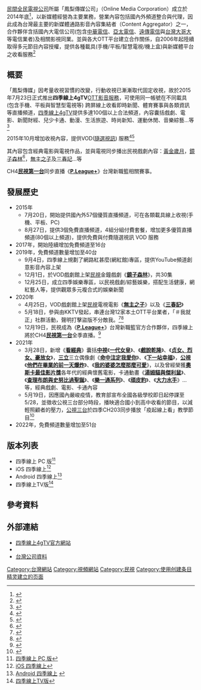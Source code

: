 {{Multiple issues|
{{Lead too long|time=2022-04-20T10:47:52+00:00}}
{{Newsrelease|time=2022-04-20T10:47:52+00:00}}
}}
{{Infobox website
| name                 =  [[四季線上4gTV|四季線上4gTV]]
| native_name          =  
| logo                 = 4gtv_logo.png
| logocaption          =  
| collapsible          =  YES
| collapsetext         =  
| caption              =   
| location             = {{TWN}}[[新北市|新北市]]
| area_served          = {{TWN}}
| url                  =  {{url|1=https://www.4gtv.tv}}
| commercial           =  是
| type                 =  行動影音串流平臺
| registration         =  選擇性(未註冊可收看免費頻道)
| language             =  [[中文|中文]]
| num_users            =  <!--用戶數-->
| content_license      =  <!--內容的版權資訊-->
| owner                =  [[鳳梨傳媒股份有限公司|鳳梨傳媒股份有限公司]]
| author               =  <!--創始者-->
| editor               =  <!---->
| launch_date          =  {{Start date and age|2015|07|23}}
| revenue              =  <!--收入-->
| alexa                =  <!-- {{increase}} {{steady}} {{decrease}} [http://www.alexa.com/siteinfo/example.com ##] (US/Global, MM/YYYY) -->
| ip                   =  <!---->
| current_status       =  <!--現狀，線上、下線、被收購等--> 線上
| zip_code             =    
| telephone_no         =  <!--電話 {{tel}}-->
| programming language =  <!---->
}}
[[民間全民電視公司|民間全民電視公司]]所屬「鳳梨傳媒公司」（Online Media Corporation）成立於2014年底<ref>{{Cite web|url=https://opengovtw.com/ban/24776410|title=鳳梨傳媒股份有限公司商業登記查詢|work=Open Gov TW|access-date=2020-08-19|archive-date=2022-01-21|archive-url=https://web.archive.org/web/20220121030237/https://opengovtw.com/ban/24776410|dead-url=no}}</ref>，以新媒體經營為主要業務，營業內容包括國內外頻道整合與代理，因此成為台灣最主要的新媒體通路影音內容集結者（Content Aggregator）之一，合作夥伴含括國內大電信公司(包含[[中華電信|中華電信]]、[[亞太電信|亞太電信]]、[[遠傳電信|遠傳電信]]與[[台灣大哥大|台灣大哥大]]等電信業者)及相關影視同業。並與各大OTT平台建立合作關係，自2006年起陸續取得多元節目內容授權，提供各種載具(手機/平板/智慧電視/機上盒)與新媒體平台之收看服務<ref>{{Cite web|url=https://www.bnext.com.tw/article/46471/ftvs-first-step-on-the-new-media-journey|title=走在新媒體探索之路，看老牌電視台如何轉型|date=2017-10-07|accessdate=2017-10-07|work=數位時代|archive-date=2017-10-07|archive-url=https://web.archive.org/web/20171007090716/https://www.bnext.com.tw/article/46471/ftvs-first-step-on-the-new-media-journey|dead-url=no}}</ref>

== 概要 ==
「鳳梨傳媒」因考量收視習慣的改變，行動收視已漸漸取代固定收視，故於2015年7月23日正式推出'''四季線上4gTV'''[[OTT影音服務|OTT影音服務]]，可使用同一帳號在不同載具 (包含手機、平板與智慧型電視等) 跨屏線上收看即時新聞、體育賽事與各類資訊等直播頻道，[[四季線上4gTV|四季線上4gTV]]提供多達100個以上合法頻道，內容囊括戲劇、電影、新聞財經、兒少卡通、動漫、生活旅遊、時尚新知、運動休閒、音樂綜藝...等<ref>{{Cite web|url=https://www.bnext.com.tw/article/37222/BN-2015-08-28-194134-40|title=民視推出鳳梨傳媒，熱門連續劇線上看個夠！|date=2015-08-28|accessdate=2015-08-28|work=數位時代|archive-date=2021-03-02|archive-url=https://web.archive.org/web/20210302170209/https://www.bnext.com.tw/article/37222/BN-2015-08-28-194134-40|dead-url=no}}</ref>

2015年10月增加收視內容，提供VOD([[隨選視訊|隨選視訊]]) 服務<ref>{{Cite web|url=https://punchline.asia/archives/25885|title=【 OTT 系列】專訪民視 「四季線上影視 4gTV 」總經理王宗弘／不投資做內容只是死路一條|date=2016-05-19|accessdate=2016-05-19|work=Punchline 娛樂重擊|archive-date=2021-04-17|archive-url=https://web.archive.org/web/20210417022523/https://punchline.asia/archives/25885}}</ref><ref>{{Cite web|url=https://news.knowing.asia/news/18814fe1-1e3f-4726-abc3-e75a4c5bd917|title=王宗弘：數位匯流的核心價值是內容|date=2016-08-09|accessdate=2016-08-09|work=Knowing新聞|archive-date=2016-08-12|archive-url=https://web.archive.org/web/20160812122943/http://news.knowing.asia/news/18814fe1-1e3f-4726-abc3-e75a4c5bd917|dead-url=no}}</ref>

其內容包含經典電影與電視作品，並與電視同步播出民視戲劇內容：[[黃金歲月|黃金歲月]]，[[鏡子森林|鏡子森林]]<ref>{{Cite web|url=https://www.4gtv.tv/entertainment/2020091803000008?utm_source=dable|title=《鏡子森林》姚淳耀奪金鐘視帝|date=2020-09-19|accessdate=2020-09-19|work=四季線上4gTV}}</ref>，[[無主之子|無主之子]]及[[三春記|三春記]]...等

CH4'''[[民視第一台|民視第一台]]'''同步直播《'''[[P.League+|P.League+]]'''》台灣新職籃相關賽事。

== 發展歷史 ==
*2015年
**7月20日，開始提供國內外57個優質直播頻道，可在各類載具線上收視(手機、平板、PC)
**8月27日，提供3個免費直播頻道，4組分組付費套餐，增加更多優質直播頻道(80個以上頻道)，提供免費與付費隨選視訊 VOD 服務
*2017年，開始陸續增加免費頻道至16台
*2019年，免費頻道數量增加至40台
**9月4日，四季線上規劃了網路紅甚麼(網紅館)專區，提供YouTube頻道創意影音內容上架
**12月1日，於VOD戲劇館上架[[民視|民視]]金鐘戲劇《'''[[鏡子森林|鏡子森林]]'''》，共30集
**12月25日，成立四季娛樂專區，以民視戲劇/綜藝娛樂，搭配生活健康，網紅藝人等，提供觀眾多元複合式的娛樂新聞
*2020年
**4月25日，VOD戲劇館上架[[民視|民視]]電視電影《'''[[無主之子|無主之子]]'''》以及《'''[[三春記|三春記]]'''》
**5月18日，參與由KKTV發起，串連台灣12家本土OTT平台業者，「＃我就正」社群活動，聲明打擊盜版不分敵我。<ref>{{Cite web|url=https://www.cna.com.tw/news/afe/202005180135.aspx|title=台灣12家OTT平台串連 呼籲力挺正版|work=中央社|date=2020-05-18|accessdate=2020-05-18|archive-date=2020-05-22|archive-url=https://web.archive.org/web/20200522200254/https://www.cna.com.tw/news/afe/202005180135.aspx|dead-url=no}}</ref><ref>{{Cite web|url=https://tw.news.yahoo.com/%E6%88%91%E5%B0%B1%E6%AD%A3-12%E5%AE%B6ott%E5%B9%B3%E5%8F%B0%E4%B8%B2%E9%80%A3%E5%8A%9B%E6%8C%BA%E6%AD%A3%E7%89%88-074809109.html|title=＃我就正！ 12家OTT平台串連力挺正版|work=中廣新聞網|date=2020-05-18|accessdate=2020-05-18|archive-date=2020-06-30|archive-url=https://web.archive.org/web/20200630062009/https://tw.news.yahoo.com/%E6%88%91%E5%B0%B1%E6%AD%A3-12%E5%AE%B6ott%E5%B9%B3%E5%8F%B0%E4%B8%B2%E9%80%A3%E5%8A%9B%E6%8C%BA%E6%AD%A3%E7%89%88-074809109.html|dead-url=no}}</ref>
**12月19日，民視成為《'''[[P.League+|P.League+]]'''》台灣新職籃官方合作夥伴，四季線上將於CH4'''[[民視第一台|民視第一台]]'''全季直播。<ref>{{Cite web|url=https://www.4gtv.tv/article/category/49|title=151台灣新職籃|work=四季線上4gTV|dead-url=no|access-date=2020-12-09|archive-date=2021-11-04|archive-url=https://web.archive.org/web/20211104132906/https://www.4gtv.tv/article/category/49}}</ref>
*2021年
**3月28日，新增《'''[[看經典|看經典]]'''》囊括'''[[中視|中視]]'''《'''[[一代女皇|一代女皇]]'''》、《'''[[戲說乾隆|戲說乾隆]]'''》、《'''[[贞女、烈女、豪放女|贞女、烈女、豪放女]]'''》，'''[[三立|三立]]'''三立偶像劇《'''[[命中注定我愛你|命中注定我愛你]]'''》、《'''[[下一站幸福|下一站幸福]]'''》，'''[[公視|公視]]'''《'''[[他們在畢業的前一天爆炸|他們在畢業的前一天爆炸]]'''》、《'''[[我的婆婆怎麼那麼可愛|我的婆婆怎麼那麼可愛]]'''》，以及曾經榮獲'''[[奧斯卡最佳影片獎|奧斯卡最佳影片獎]]'''各年代的經典懷舊電影，卡通動畫《'''[[湯姆貓與傑利鼠|湯姆貓與傑利鼠]]'''》、《'''[[查理布朗與史努比過聖誕|查理布朗與史努比過聖誕]]'''》、《'''[[樂一通系列|樂一通系列]]'''》、《'''[[頑皮豹|頑皮豹]]'''》、《'''[[大力水手|大力水手]]'''》...等，經典戲劇、電影、卡通內容
**5月19日，因應國內嚴峻疫情，教育部宣布全國各級學校即日起停課至5/28，並徵收公視三台部分時段，播映適合國小到高中收看的節目，以減輕照顧者的壓力，[[公視三台|公視三台]]於四季CH203同步播放「疫起線上看」教學節目<ref>{{Cite web|url=https://www.4gtv.tv/article/2021051912000014/|title=防疫不停學！公視三台推「疫起線上看」　國小到高中教學節目完整播映|work=四季線上4gTV|date=2020-05-19|dead-url=no}}</ref>
*2022年，免費頻道數量增加至51台

== 版本列表 ==
*四季線上 PC 版<ref>[https://www.4gtv.tv/index.html/ 四季線上 PC 版]{{Wayback|url=https://www.4gtv.tv/index.html/ |date=20200906170513 }}</ref>
*iOS 四季線上<ref>[https://itunes.apple.com/tw/app/si-ji-xian-shang-ying-shi-4gtv/id1206365569?l=zh&mt=8 iOS 四季線上]</ref>
*Android 四季線上<ref>[https://play.google.com/store/apps/details?id=tv.fourgtv.mobile Android 四季線上] {{Wayback|url=https://play.google.com/store/apps/details?id=tv.fourgtv.mobile |date=20220206125128 }}</ref>
*四季線上TV版<ref>[https://play.google.com/store/apps/details?id=tv.fourgtv.video 四季線上TV版]{{Wayback|url=https://play.google.com/store/apps/details?id=tv.fourgtv.video |date=20191115072707 }}</ref>

== 參考資料 ==
{{reflist|2}}

== 外部連結 ==
* [https://www.4gtv.tv 四季線上4gTV官方網站]{{Wayback|url=https://www.4gtv.tv/ |date=20150929235256 }}
* {{facebook|4gtv.tv|四季線上4gtv}}
* [https://company.g0v.ronny.tw/id/24776410 台灣公司資料] {{Wayback|url=https://company.g0v.ronny.tw/id/24776410 |date=20220512054050 }}

{{台灣OTT平台}}

[[Category:台灣網站|Category:台灣網站]]
[[Category:視頻網站|Category:視頻網站]]
[[Category:民視|Category:民視]]
[[Category:使用创建条目精灵建立的页面|Category:使用创建条目精灵建立的页面]]